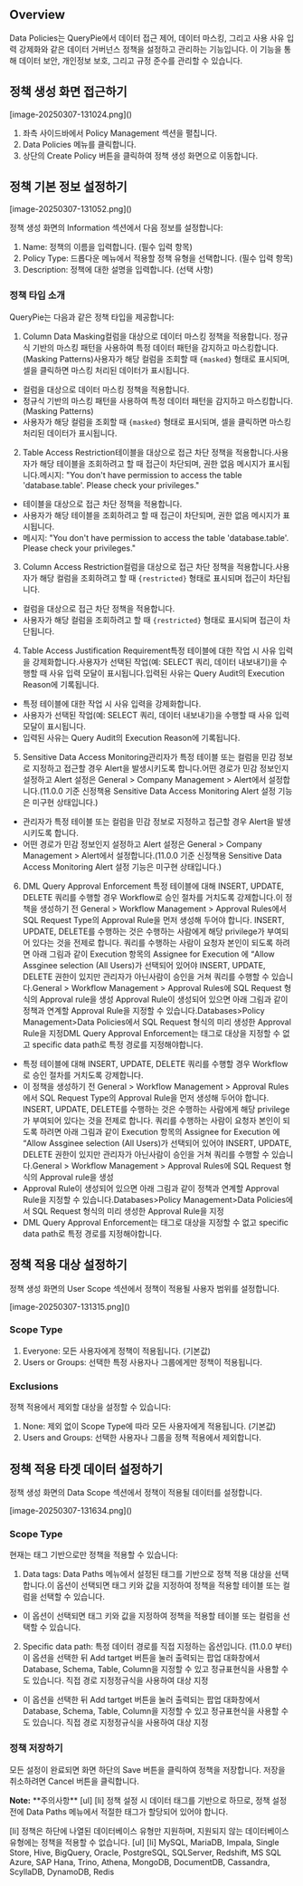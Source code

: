 ## Overview
Data Policies는 QueryPie에서 데이터 접근 제어, 데이터 마스킹, 그리고 사용 사유 입력 강제화와 같은 데이터 거버넌스 정책을 설정하고 관리하는 기능입니다. 이 기능을 통해 데이터 보안, 개인정보 보호, 그리고 규정 준수를 관리할 수 있습니다.

## 정책 생성 화면 접근하기
<p align="center">
<div>[image-20250307-131024.png]()</div>
</p>

1. 좌측 사이드바에서 Policy Management 섹션을 펼칩니다.
2. Data Policies 메뉴를 클릭합니다.
3. 상단의 Create Policy 버튼을 클릭하여 정책 생성 화면으로 이동합니다.

## 정책 기본 정보 설정하기
<p align="center">
<div>[image-20250307-131052.png]()</div>
</p>

정책 생성 화면의 Information 섹션에서 다음 정보를 설정합니다:

1. Name: 정책의 이름을 입력합니다. (필수 입력 항목)
2. Policy Type: 드롭다운 메뉴에서 적용할 정책 유형을 선택합니다. (필수 입력 항목)
3. Description: 정책에 대한 설명을 입력합니다. (선택 사항)

### 정책 타입 소개
QueryPie는 다음과 같은 정책 타입을 제공합니다:

1. Column Data Masking컬럼을 대상으로 데이터 마스킹 정책을 적용합니다. 정규식 기반의 마스킹 패턴을 사용하여 특정 데이터 패턴을 감지하고 마스킹합니다. (Masking Patterns)사용자가 해당 컬럼을 조회할 때 `{masked}` 형태로 표시되며, 셀을 클릭하면 마스킹 처리된 데이터가 표시됩니다.
  * 컬럼을 대상으로 데이터 마스킹 정책을 적용합니다.
  * 정규식 기반의 마스킹 패턴을 사용하여 특정 데이터 패턴을 감지하고 마스킹합니다. (Masking Patterns)
  * 사용자가 해당 컬럼을 조회할 때 `{masked}` 형태로 표시되며, 셀을 클릭하면 마스킹 처리된 데이터가 표시됩니다.
2. Table Access Restriction테이블을 대상으로 접근 차단 정책을 적용합니다.사용자가 해당 테이블을 조회하려고 할 때 접근이 차단되며, 권한 없음 메시지가 표시됩니다.메시지: "You don't have permission to access the table 'database.table'. Please check your privileges."
  * 테이블을 대상으로 접근 차단 정책을 적용합니다.
  * 사용자가 해당 테이블을 조회하려고 할 때 접근이 차단되며, 권한 없음 메시지가 표시됩니다.
  * 메시지: "You don't have permission to access the table 'database.table'. Please check your privileges."
3. Column Access Restriction컬럼을 대상으로 접근 차단 정책을 적용합니다.사용자가 해당 컬럼을 조회하려고 할 때 `{restricted}` 형태로 표시되며 접근이 차단됩니다.
  * 컬럼을 대상으로 접근 차단 정책을 적용합니다.
  * 사용자가 해당 컬럼을 조회하려고 할 때 `{restricted}` 형태로 표시되며 접근이 차단됩니다.
4. Table Access Justification Requirement특정 테이블에 대한 작업 시 사유 입력을 강제화합니다.사용자가 선택된 작업(예: SELECT 쿼리, 데이터 내보내기)을 수행할 때 사유 입력 모달이 표시됩니다.입력된 사유는 Query Audit의 Execution Reason에 기록됩니다.
  * 특정 테이블에 대한 작업 시 사유 입력을 강제화합니다.
  * 사용자가 선택된 작업(예: SELECT 쿼리, 데이터 내보내기)을 수행할 때 사유 입력 모달이 표시됩니다.
  * 입력된 사유는 Query Audit의 Execution Reason에 기록됩니다.
5. Sensitive Data Access Monitoring관리자가 특정 테이블 또는 컬럼을 민감 정보로 지정하고 접근할 경우 Alert을 발생시키도록 합니다.어떤 경로가 민감 정보인지 설정하고 Alert 설정은 General > Company Management > Alert에서 설정합니다.(11.0.0 기준 신정책용 Sensitive Data Access Monitoring Alert 설정 기능은 미구현 상태입니다.)
  * 관리자가 특정 테이블 또는 컬럼을 민감 정보로 지정하고 접근할 경우 Alert을 발생시키도록 합니다.
  * 어떤 경로가 민감 정보인지 설정하고 Alert 설정은 General > Company Management > Alert에서 설정합니다.(11.0.0 기준 신정책용 Sensitive Data Access Monitoring Alert 설정 기능은 미구현 상태입니다.)
6. DML Query Approval Enforcement 특정 테이블에 대해 INSERT, UPDATE, DELETE 쿼리를 수행할 경우 Workflow로 승인 절차를 거치도록 강제합니다.이 정책을 생성하기 전 General > Workflow Management > Approval Rules에서 SQL Request Type의 Approval Rule을 먼저 생성해 두어야 합니다.  INSERT, UPDATE, DELETE를 수행하는 것은 수행하는 사람에게 해당 privilege가 부여되어 있다는 것을 전제로 합니다. 쿼리를 수행하는 사람이 요청자 본인이 되도록 하려면 아래 그림과 같이 Execution 항목의 Assignee for Execution 에 “Allow Assginee selection (All Users)가 선택되어 있어야 INSERT, UPDATE, DELETE 권한이 있지만 관리자가 아닌사람이 승인을 거쳐 쿼리를 수행할 수 있습니다.General > Workflow Management > Approval Rules에 SQL Request 형식의 Approval rule을 생성 Approval Rule이 생성되어 있으면 아래 그림과 같이 정책과 연계할 Approval Rule을 지정할 수 있습니다.Databases>Policy Management>Data Policies에서 SQL Request 형식의 미리 생성한 Approval Rule을 지정DML Query Approval Enforcement는 태그로 대상을 지정할 수 없고 specific data path로 특정 경로를 지정해야합니다.
  * 특정 테이블에 대해 INSERT, UPDATE, DELETE 쿼리를 수행할 경우 Workflow로 승인 절차를 거치도록 강제합니다.
  * 이 정책을 생성하기 전 General > Workflow Management > Approval Rules에서 SQL Request Type의 Approval Rule을 먼저 생성해 두어야 합니다.  INSERT, UPDATE, DELETE를 수행하는 것은 수행하는 사람에게 해당 privilege가 부여되어 있다는 것을 전제로 합니다. 쿼리를 수행하는 사람이 요청자 본인이 되도록 하려면 아래 그림과 같이 Execution 항목의 Assignee for Execution 에 “Allow Assginee selection (All Users)가 선택되어 있어야 INSERT, UPDATE, DELETE 권한이 있지만 관리자가 아닌사람이 승인을 거쳐 쿼리를 수행할 수 있습니다.General > Workflow Management > Approval Rules에 SQL Request 형식의 Approval rule을 생성
  * Approval Rule이 생성되어 있으면 아래 그림과 같이 정책과 연계할 Approval Rule을 지정할 수 있습니다.Databases>Policy Management>Data Policies에서 SQL Request 형식의 미리 생성한 Approval Rule을 지정
  * DML Query Approval Enforcement는 태그로 대상을 지정할 수 없고 specific data path로 특정 경로를 지정해야합니다.

## 정책 적용 대상 설정하기
정책 생성 화면의 User Scope 섹션에서 정책이 적용될 사용자 범위를 설정합니다.

<p align="center">
<div>[image-20250307-131315.png]()</div>
</p>

### Scope Type
1. Everyone: 모든 사용자에게 정책이 적용됩니다. (기본값)
2. Users or Groups: 선택한 특정 사용자나 그룹에게만 정책이 적용됩니다.

### Exclusions
정책 적용에서 제외할 대상을 설정할 수 있습니다:

1. None: 제외 없이 Scope Type에 따라 모든 사용자에게 적용됩니다. (기본값)
2. Users and Groups: 선택한 사용자나 그룹을 정책 적용에서 제외합니다.

## 정책 적용 타겟 데이터 설정하기
정책 생성 화면의 Data Scope 섹션에서 정책이 적용될 데이터를 설정합니다.

<p align="center">
<div>[image-20250307-131634.png]()</div>
</p>

### Scope Type
현재는 태그 기반으로만 정책을 적용할 수 있습니다:

1. Data tags: Data Paths 메뉴에서 설정된 태그를 기반으로 정책 적용 대상을 선택합니다.이 옵션이 선택되면 태그 키와 값을 지정하여 정책을 적용할 테이블 또는 컬럼을 선택할 수 있습니다.
  * 이 옵션이 선택되면 태그 키와 값을 지정하여 정책을 적용할 테이블 또는 컬럼을 선택할 수 있습니다.
2. Specific data path:  특정 데이터 경로를 직접 지정하는 옵션입니다. (11.0.0 부터)이 옵션을 선택한 뒤 Add tartget 버튼을 눌러 출력되는 팝업 대화창에서 Database, Schema, Table, Column을 지정할 수 있고 정규표현식을 사용할 수도 있습니다. 직접 경로 지정정규식을 사용하여 대상 지정
  * 이 옵션을 선택한 뒤 Add tartget 버튼을 눌러 출력되는 팝업 대화창에서 Database, Schema, Table, Column을 지정할 수 있고 정규표현식을 사용할 수도 있습니다. 직접 경로 지정정규식을 사용하여 대상 지정

### 정책 저장하기
모든 설정이 완료되면 화면 하단의 Save 버튼을 클릭하여 정책을 저장합니다. 저장을 취소하려면 Cancel 버튼을 클릭합니다.

<div class="alert alert-info">
  <i class="fas fa-info-circle"></i> <strong>Note:</strong> **주의사항** 
[ul]
[li]
정책 설정 시 데이터 태그를 기반으로 하므로, 정책 설정 전에 Data Paths 메뉴에서 적절한 태그가 할당되어 있어야 합니다. 

[li]
정책은 하단에 나열된 데이터베이스 유형만 지원하며, 지원되지 않는 데이터베이스 유형에는 정책을 적용할 수 없습니다. 
[ul]
[li]
MySQL, MariaDB, Impala, Single Store, Hive, BigQuery, Oracle, PostgreSQL, SQLServer, Redshift, MS SQL Azure, SAP Hana, Trino, Athena, MongoDB, DocumentDB, Cassandra, ScyllaDB, DynamoDB, Redis 





</div>
